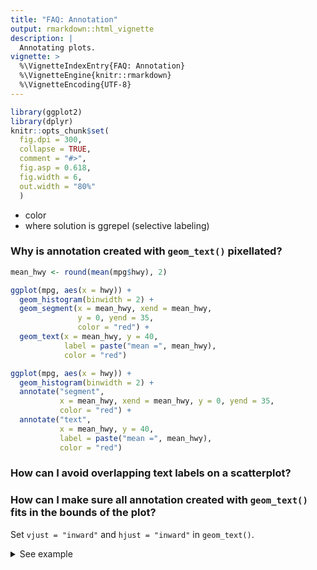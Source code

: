```yaml
---
title: "FAQ: Annotation"
output: rmarkdown::html_vignette
description: |
  Annotating plots.
vignette: >
  %\VignetteIndexEntry{FAQ: Annotation}
  %\VignetteEngine{knitr::rmarkdown}
  %\VignetteEncoding{UTF-8}
---
```


```{=html}
<style>
  .content h3 {
    margin-top: -30px !important;
  }
  
  details {
    margin-bottom: 40px;
  }
</style>
```
```r
library(ggplot2)
library(dplyr)
knitr::opts_chunk$set(
  fig.dpi = 300, 
  collapse = TRUE, 
  comment = "#>",
  fig.asp = 0.618,
  fig.width = 6,
  out.width = "80%"
  )
```

  - color
  - where solution is ggrepel (selective labeling)

### Why is annotation created with `geom_text()` pixellated?

```r
mean_hwy <- round(mean(mpg$hwy), 2)

ggplot(mpg, aes(x = hwy)) +
  geom_histogram(binwidth = 2) +
  geom_segment(x = mean_hwy, xend = mean_hwy,
               y = 0, yend = 35,
               color = "red") +
  geom_text(x = mean_hwy, y = 40, 
            label = paste("mean =", mean_hwy), 
            color = "red")

ggplot(mpg, aes(x = hwy)) +
  geom_histogram(binwidth = 2) +
  annotate("segment", 
           x = mean_hwy, xend = mean_hwy, y = 0, yend = 35,
           color = "red") +
  annotate("text", 
           x = mean_hwy, y = 40, 
           label = paste("mean =", mean_hwy), 
           color = "red")
```


### How can I avoid overlapping text labels on a scatterplot?

### How can I make sure all annotation created with `geom_text()` fits in the bounds of the plot?

Set `vjust = "inward"` and `hjust = "inward"` in `geom_text()`.

<details>

<summary>See example</summary>

Suppose you have the following data frame and visualization. The labels at the edges of the plot are cut off slightly.

```r
df <- tibble::tribble(
  ~x, ~y, ~name,
  2,  2,  "two",
  3,  3,  "three",
  4,  4,  "four"
)

ggplot(df, aes(x = x, y = y, label = name)) +
  geom_text(size = 10)
```

You could manually extend axis limits to avoid this, but a more straightforward approach is to set `vjust = "inward"` and `hjust = "inward"` in `geom_text()`.

```r
ggplot(df, aes(x = x, y = y, label = name)) +
  geom_text(size = 10, vjust = "inward", hjust = "inward")
```

### How can I annotate my bar plot to display counts for each bar?

Either calculate the counts ahead of time and place them on bars using `geom_text()` or let `ggplot()` calculate them for you and then add them to the plot using `stat_coun()` with `geom = "text"`.

<details>

<summary>See example</summary>

Suppose you have the following bar plot and you want to add the number of cars that fall into each `drv` level on their respective bars.

```r
ggplot(mpg, aes(x = drv)) +
  geom_bar()
```

One option is to calculate the counts with `dplyr::count()` and then pass them to the `label` mapping in `geom_text()`.
Note that we expanded the y axis limit to get the numbers to fit on the plot.

```r
mpg %>%
  dplyr::count(drv) %>%
  ggplot(aes(x = drv, y = n)) +
  geom_col() +
  geom_text(aes(label = n), vjust = -0.5) +
  coord_cartesian(ylim = c(0, 110))
```

Another option is to let `ggplot()` do the counting for you, and access these counts with `..count..` that is mapped to the labels to be placed on the plot with `stat_count()`.

```r
ggplot(mpg, aes(x = drv)) +
  geom_bar() + 
  stat_count(geom = "text", aes(label = ..count..), vjust = -0.5) +
  coord_cartesian(ylim = c(0, 110))
```

</details>

### How can I annotate my stacked bar plot to display counts for each segment?

First calculate the counts for each segment (e.g. with `dplyr::count()`) and then place them on the bars with `geom_text()` using `position_stack(vjust = 0.5)` in the `position` argument to place the values in the middle of the segments.

<details>

<summary>See example</summary>

Suppose you have the following stacked bar plot.

```r
ggplot(mpg, aes(x = class, fill = drv)) +
  geom_bar()
```

You can first calculate the counts for each segment with `dplyr::count()`, which will place these values in a column called `n`.

```r
mpg %>%
  count(class, drv) 
```

You can then pass this result directly to `ggplot()`, draw the segments with appropriate heights with `y = n` in the `aes`thetic mapping and `geom_col()` to draw the bars, and finally place the counts on the plot with `geom_text()`.

```r
mpg %>%
  count(class, drv) %>%
  ggplot(aes(x = class, fill = drv, y = n)) +
  geom_col() +
  geom_text(aes(label = n), size = 3, position = position_stack(vjust = 0.5))
```

</details>

### How can I display proportions (relative frequencies) instead of counts on a bar plot?

Either calculate the prpportions ahead of time and place them on bars using `geom_text()` or let `ggplot()` calculate them for you and then add them to the plot using `stat_coun()` with `geom = "text"`.

<details>

<summary>See example</summary>

Suppose you have the following bar plot but you want to display the proportion of cars that fall into each `drv` level, instead of the count.

```r
ggplot(mpg, aes(x = drv)) +
  geom_bar()
```

One option is to calculate the proportions with `dplyr::count()` and then use `geom_col()` to draw the bars

```r
mpg %>%
  dplyr::count(drv) %>%
  mutate(prop = n / sum(n)) %>%
  ggplot(aes(x = drv, y = prop)) +
  geom_col()
```

Another option is to let `ggplot()` do the calculation of proportions for you, and access these counts with `..prop..`.
Note that we also need to the `group = 1` mapping for this option.

```r
ggplot(mpg, aes(x = drv, y = ..prop.., group = 1)) +
  geom_bar()
```

</details>

